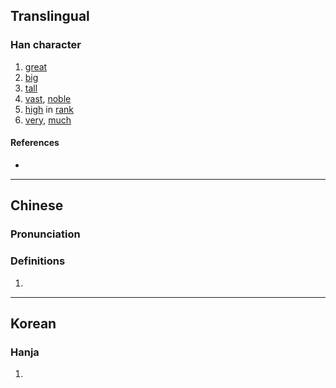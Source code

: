{{character info}}
==Translingual==

===Han character===
{{Han char|rn=9|rad=人|as=08|sn=10|four=|canj=OROK|ids=⿰亻⿱口矢}}

# [[great]]
# [[big]]
# [[tall]]
# [[vast]], [[noble]]
# [[high]] in [[rank]]
# [[very]], [[much]]

====References====
* {{Han ref|kx=0109.171|uh=3468|ud=13416}}

----

==Chinese==
{{zh-forms}}

===Pronunciation===
{{zh-pron
|m=yǔ
|c=zyu5
|mc=
|oc=
|ma=
|cat=a
}}

===Definitions===
{{zh-hanzi}}

# {{rfdef|zh}}

----

==Korean==

===Hanja===
{{ko-hanja|hangeul=오|rv=o|mr=o|y=o}}

# {{rfdef|ko|sort=人08}}